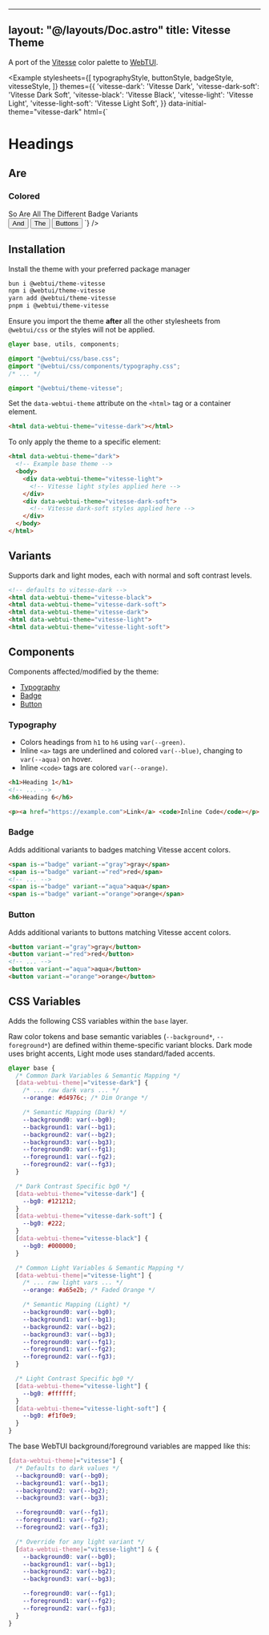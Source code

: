 
---
layout: "@/layouts/Doc.astro"
title: Vitesse Theme
---


A port of the [Vitesse](https://github.com/antfu/vscode-theme-vitesse) color palette to [WebTUI](https://github.com/webtui/webtui).

<Example
    stylesheets={[
        typographyStyle,
        buttonStyle,
        badgeStyle,
        vitesseStyle,
    ]}
    themes={{
        'vitesse-dark': 'Vitesse Dark',
        'vitesse-dark-soft': 'Vitesse Dark Soft',
        'vitesse-black': 'Vitesse Black',
        'vitesse-light': 'Vitesse Light',
        'vitesse-light-soft': 'Vitesse Light Soft',
    }}
    data-initial-theme="vitesse-dark"
html={`
<h1>Headings</h1>
<h2>Are</h2>
<h3>Colored</h3>
<span is-="badge" variant-="red">So</span>
<span is-="badge" variant-="green">Are</span>
<span is-="badge" variant-="yellow">All</span>
<span is-="badge" variant-="blue">The</span>
<span is-="badge" variant-="purple">Different</span>
<span is-="badge" variant-="aqua">Badge</span>
<span is-="badge" variant-="orange">Variants</span><br/>
<button variant-="green">And</button>
<button variant-="orange">The</button>
<button variant-="yellow">Buttons</button>
`}
/>

## Installation

Install the theme with your preferred package manager

```bash
bun i @webtui/theme-vitesse
npm i @webtui/theme-vitesse
yarn add @webtui/theme-vitesse
pnpm i @webtui/theme-vitesse
```

Ensure you import the theme **after** all the other stylesheets from `@webtui/css` or the styles will not be applied.

```css
@layer base, utils, components;

@import "@webtui/css/base.css";
@import "@webtui/css/components/typography.css";
/* ... */

@import "@webtui/theme-vitesse";
```

Set the `data-webtui-theme` attribute on the `<html>` tag or a container element.

```html
<html data-webtui-theme="vitesse-dark"></html>
```

To only apply the theme to a specific element:

```html
<html data-webtui-theme="dark">
  <!-- Example base theme -->
  <body>
    <div data-webtui-theme="vitesse-light">
      <!-- Vitesse light styles applied here -->
    </div>
    <div data-webtui-theme="vitesse-dark-soft">
      <!-- Vitesse dark-soft styles applied here -->
    </div>
  </body>
</html>
```

## Variants

Supports dark and light modes, each with normal and soft contrast levels.

```html
<!-- defaults to vitesse-dark -->
<html data-webtui-theme="vitesse-black">
<html data-webtui-theme="vitesse-dark-soft">
<html data-webtui-theme="vitesse-dark">
<html data-webtui-theme="vitesse-light">
<html data-webtui-theme="vitesse-light-soft">
```
## Components

Components affected/modified by the theme:

- [Typography](#typography)
- [Badge](#badge)
- [Button](#button)

### Typography

- Colors headings from `h1` to `h6` using `var(--green)`.
- Inline `<a>` tags are underlined and colored `var(--blue)`, changing to `var(--aqua)` on hover.
- Inline `<code>` tags are colored `var(--orange)`.

```html
<h1>Heading 1</h1>
<!-- ... -->
<h6>Heading 6</h6>

<p><a href="https://example.com">Link</a> <code>Inline Code</code></p>
```

### Badge

Adds additional variants to badges matching Vitesse accent colors.

```html
<span is-="badge" variant-="gray">gray</span>
<span is-="badge" variant-="red">red</span>
<!-- ... -->
<span is-="badge" variant-="aqua">aqua</span>
<span is-="badge" variant-="orange">orange</span>
```

### Button

Adds additional variants to buttons matching Vitesse accent colors.

```html
<button variant-="gray">gray</button>
<button variant-="red">red</button>
<!-- ... -->
<button variant-="aqua">aqua</button>
<button variant-="orange">orange</button>
```

## CSS Variables

Adds the following CSS variables within the `base` layer.

Raw color tokens and base semantic variables (`--background*`, `--foreground*`) are defined within theme-specific variant blocks. Dark mode uses bright accents, Light mode uses standard/faded accents.

```css
@layer base {
  /* Common Dark Variables & Semantic Mapping */
  [data-webtui-theme|="vitesse-dark"] {
    /* ... raw dark vars ... */
    --orange: #d4976c; /* Dim Orange */

    /* Semantic Mapping (Dark) */
    --background0: var(--bg0);
    --background1: var(--bg1);
    --background2: var(--bg2);
    --background3: var(--bg3);
    --foreground0: var(--fg1);
    --foreground1: var(--fg2);
    --foreground2: var(--fg3);
  }

  /* Dark Contrast Specific bg0 */
  [data-webtui-theme="vitesse-dark"] {
    --bg0: #121212;
  }
  [data-webtui-theme="vitesse-dark-soft"] {
    --bg0: #222;
  }
  [data-webtui-theme="vitesse-black"] {
    --bg0: #000000;
  }

  /* Common Light Variables & Semantic Mapping */
  [data-webtui-theme|="vitesse-light"] {
    /* ... raw light vars ... */
    --orange: #a65e2b; /* Faded Orange */

    /* Semantic Mapping (Light) */
    --background0: var(--bg0);
    --background1: var(--bg1);
    --background2: var(--bg2);
    --background3: var(--bg3);
    --foreground0: var(--fg1);
    --foreground1: var(--fg2);
    --foreground2: var(--fg3);
  }

  /* Light Contrast Specific bg0 */
  [data-webtui-theme="vitesse-light"] {
    --bg0: #ffffff;
  }
  [data-webtui-theme="vitesse-light-soft"] {
    --bg0: #f1f0e9;
  }
}
```

The base WebTUI background/foreground variables are mapped like this:

```css
[data-webtui-theme|="vitesse"] {
  /* Defaults to dark values */
  --background0: var(--bg0);
  --background1: var(--bg1);
  --background2: var(--bg2);
  --background3: var(--bg3);

  --foreground0: var(--fg1);
  --foreground1: var(--fg2);
  --foreground2: var(--fg3);

  /* Override for any light variant */
  [data-webtui-theme|="vitesse-light"] & {
    --background0: var(--bg0);
    --background1: var(--bg1);
    --background2: var(--bg2);
    --background3: var(--bg3);

    --foreground0: var(--fg1);
    --foreground1: var(--fg2);
    --foreground2: var(--fg3);
  }
}
```
